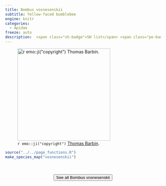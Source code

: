 ```yaml
---
title: Bombus vosnesenskii
subtitle: Yellow-faced bumblebee
engine: knitr
categories:
  - Apidae
freeze: auto
description:  <span class="sh-badge">SH list</span> <span class="pe-badge">PM Evidence</span> <span class="gali-badge">Galiano</span>
---
```

![`r emo::ji("copyright")` [Thomas Barbin ](https://inaturalist.ca/photos/315797449/).](https://inaturalist-open-data.s3.amazonaws.com/photos/315797449/large.jpg){height=300}





```r
source("../../page_functions.R")
make_species_map("vosnesenskii")
```
<br><br>
<center>


<a href="https://inaturalist.ca/observations?place_id=any&quality_grade=research&subview=map&taxon_id=57689"><button type="button" class="btn btn-secondary">See all Bombus vosnesenskii <i class="fa-solid fa-arrow-up-right-from-square"></i> </button></a>
</center>
